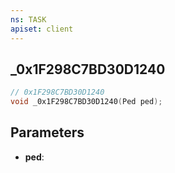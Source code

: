 ```yaml
---
ns: TASK
apiset: client
---
```

## _0x1F298C7BD30D1240

```c
// 0x1F298C7BD30D1240
void _0x1F298C7BD30D1240(Ped ped);
```


## Parameters
* **ped**: